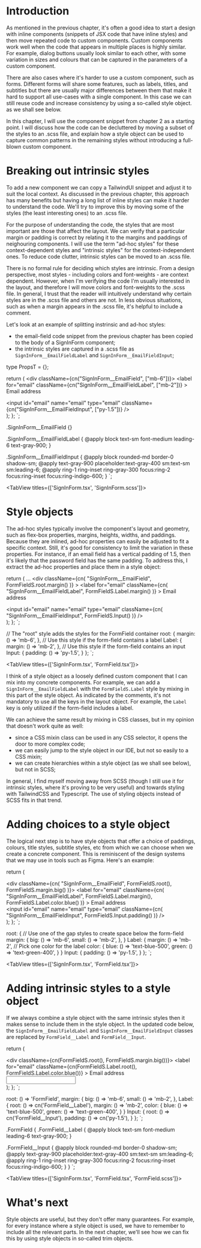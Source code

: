 # Introduction

As mentioned in the previous chapter, it's often a good idea to start a design with inline components
(snippets of JSX code that have inline styles) and then move repeated code to custom components. Custom components
work well when the code that appears in multiple places is highly similar. For example, dialog buttons usually look
similar to each other, with some variation in sizes and colours that can be captured in the parameters of a custom
component.

There are also cases where it's harder to use a custom component, such as forms. Different forms will share some features,
such as labels, titles, and subtitles but there are usually major differences between them that make it hard
to support all use-cases with a single component. In this case we can still reuse code and increase
consistency by using a so-called style object. as we shall see below.

In this chapter, I will use the component snippet from chapter 2 as a starting point. I will discuss how the
code can be decluttered by moving a subset of the styles to an .scss file, and explain how a style object
can be used to capture common patterns in the remaining styles without introducing a full-blown custom component.

# Breaking out intrinsic styles

To add a new component we can copy a TailwindUI snippet and adjust it to suit the local context. As discussed in the previous
chapter, this approach has many benefits but having a long list of inline styles can make it harder to understand the code.
We'll try to improve this by moving some of the styles (the least interesting ones) to an .scss file.

For the purpose of understanding the code, the styles that are most important are those that affect the layout.
We can verify that a particular margin or padding is correct by relating it to the margins and paddings of neighouring components.
I will use the term "ad-hoc styles" for these context-dependent styles and "intrinsic styles" for the context-independent ones.
To reduce code clutter, intrinsic styles can be moved to an .scss file.

There is no formal rule for deciding which styles are intrinsic. From a design perspective, most styles - including
colors and font-weights - are context dependent. However, when I'm verifying the code I'm usually interested in the layout, and therefore
I will move colors and font-weights to the .scss file. In general, I trust that the reader will intuitively understand why
certain styles are in the .scss file and others are not. In less obvious situations, such as when a margin appears in the .scss file,
it's helpful to include a comment.

Let's look at an example of splitting instrinsic and ad-hoc styles:

- the email-field code snippet from the previous chapter has been copied to the body of a SignInForm component;
- the intrinsic styles are captured in a .scss file as `SignInForm__EmailFieldLabel` and `SignInForm__EmailFieldInput`;


type PropsT = {};

  return (
    <div className={cn("SignInForm__EmailField", ["mb-6"])}>
      <label
        for="email"
        className={cn("SignInForm__EmailFieldLabel", ["mb-2"])}
      >
        Email address
      </label>
      <div>
        <input
          id="email" name="email" type="email"
          className={cn("SignInForm__EmailFieldInput", ["py-1.5"])}
        />
      </div>
    </div>
  );
};
`;

.SignInForm\_\_EmailField {}

.SignInForm\_\_EmailFieldLabel {
  @apply block text-sm font-medium leading-6 text-gray-900;
}

.SignInForm\_\_EmailFieldInput {
  @apply block rounded-md border-0 shadow-sm;
  @apply text-gray-900 placeholder:text-gray-400 sm:text-sm sm:leading-6;
  @apply ring-1 ring-inset ring-gray-300 focus:ring-2 focus:ring-inset focus:ring-indigo-600;
}
`;

<TabView titles={['SignInForm.tsx', 'SignInForm.scss']}>
  <CodeSnippet code={code1} />
  <CodeSnippet lang="sass" code={code2} />
</TabView>

# Style objects

The ad-hoc styles typically involve the component's layout and geometry, such as flex-box properties, margins, heights, widths, and
paddings. Because they are inlined, ad-hoc properties can easily be adjusted to fit a specific context. Still, it's good for consistency to
limit the variation in these properties. For instance, if an email field has a vertical padding of 1.5, then it's likely that the password field
has the same padding. To address this, I extract the ad-hoc properties and place them in a style object:


  return (
    ...
    <div
      className={cn(
        "SignInForm__EmailField",
        FormFieldS.root.margin()
      )}
    >
      <label
        for="email"
        className={cn(
          "SignInForm__EmailFieldLabel",
          FormFieldS.Label.margin()
        )}
      >
        Email address
      </label>
      <div>
        <input
          id="email" name="email" type="email"
          className={cn(
            "SignInForm__EmailFieldInput",
            FormFieldS.Input()
          )}
        />
      </div>
    </div>
  );
};
`;

  // The "root" style adds the styles for the FormField container
  root: {
    margin: () => 'mb-6',
  },
  // Use this style if the form-field contains a label
  Label: {
    margin: () => 'mb-2',
  },
  // Use this style if the form-field contains an input
  Input: {
    padding: () => 'py-1.5',
  }
};
`;

<TabView titles={['SignInForm.tsx', 'FormField.tsx']}>
  <CodeSnippet code={code3} />
  <CodeSnippet code={code4} />
</TabView>

I think of a style object as a loosely defined custom component that I can mix into my concrete components.
For example, we can add a `SignInForm__EmailFieldLabel` with the `FormFieldS.Label` style
by mixing in this part of the style object. As indicated by the comments, it's not mandatory to use all the keys in the layout object.
For example, the `Label` key is only utilized if the form-field includes a label.

We can achieve the same result by mixing in CSS classes, but in my opinion that doesn't work quite as well:

- since a CSS mixin class can be used in any CSS selector, it opens the door to more complex code;
- we can easily jump to the style object in our IDE, but not so easily to a CSS mixin;
- we can create hierarchies within a style object (as we shall see below), but not in SCSS;

In general, I find myself moving away from SCSS (though I still use it for intrinsic styles, where it's proving to be very useful)
and towards styling with TailwindCSS and Typescript. The use of styling objects instead of SCSS fits in that trend.

# Adding choices to a style object

The logical next step is to have style objects that offer a choice of paddings, colours, title styles,
subtitle styles, etc from which we can choose when we create a concrete component. This is reminiscent of the design systems that we may
use in tools such as Figma. Here's an example:


  return (
    <div className="SignInForm">
      <div className={cn(
        "SignInForm__EmailField",
        FormFieldS.root(),
        FormFieldS.margin.big()
      )}>
        <label
          for="email"
          className={cn(
            "SignInForm__EmailFieldLabel",
            FormFieldS.Label.margin(),
            FormFieldS.Label.color.blue()
          )}
        >
          Email address
        </label>
        <div>
          <input
            id="email" name="email" type="email"
            className={cn(
              "SignInForm__EmailFieldInput",
              FormFieldS.Input.padding()
            )}
          />
        </div>
      </div>
    </div>
  );
};
`;


  root: {
    // Use one of the gap styles to create space below the form-field
    margin: {
      big: () => 'mb-6',
      small: () => 'mb-2',
    },
  }
  Label: {
    margin: () => 'mb-2',
    // Pick one color for the label
    color: {
      blue: () => 'text-blue-500',
      green: () => 'text-green-400',
    }
  }
  Input: {
    padding: () => 'py-1.5',
  }
};
`;

<TabView titles={['SignInForm.tsx', 'FormField.tsx']}>
  <CodeSnippet code={code5} />
  <CodeSnippet code={code6} />
</TabView>

# Adding intrinsic styles to a style object

If we always combine a style object with the same intrinsic styles then it makes sense
to include them in the style object. In the updated code below, the `SignInForm__EmailFieldLabel` and
`SignInForm__EmailFieldInput` classes are replaced by `FormField__Label` and
`FormField__Input`.


  return (
    <div className="SignInForm">
      <div className={cn(FormFieldS.root(), FormFieldS.margin.big())}>
        <label
          for="email"
          className={cn(FormFieldS.Label.root(), FormFieldS.Label.color.blue())}
        >
          Email address
        </label>
        <div>
          <input
            id="email" name="email" type="email"
            className={cn(FormFieldS.Input.padding())}
          />
        </div>
      </div>
    </div>
  );
};
`;


  root: () => 'FormField',
  margin: {
    big: () => 'mb-6',
    small: () => 'mb-2',
  },
  Label: {
    root: () => cn('FormField__Label'),
    margin: () => 'mb-2',
    color: {
      blue: () => 'text-blue-500',
      green: () => 'text-green-400',
    }
  }
  Input: {
    root: () => cn('FormField__Input'),
    padding: () => cn('py-1.5'),
  }
};
`;

.FormField {
  .FormField\_\_Label {
    @apply block text-sm font-medium leading-6 text-gray-900;
  }

  .FormField\_\_Input {
    @apply block rounded-md border-0 shadow-sm;
    @apply text-gray-900 placeholder:text-gray-400 sm:text-sm sm:leading-6;
    @apply ring-1 ring-inset ring-gray-300 focus:ring-2 focus:ring-inset focus:ring-indigo-600;
  }
}
`;

<TabView titles={['SignInForm.tsx', 'FormField.tsx', 'FormField.scss']}>
  <CodeSnippet code={code7} />
  <CodeSnippet code={code8} />
  <CodeSnippet lang="sass" code={code9} />
</TabView>

# What's next

Style objects are useful, but they don't offer many guarantees. For example, for every instance where
a style object is used, we have to remember to include all the relevant parts. In the next chapter,
we'll see how we can fix this by using style objects in so-called trim objects.
